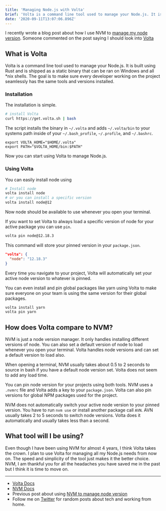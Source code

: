 ```yaml
---
title: 'Managing Node.js with Volta'
brief: 'Volta is a command line tool used to manage your Node.js. It is built using Rust and is shipped as a static binary. It is extremely quick and effecient.'
date: '2020-09-11T13:07:06.896Z'
---
```


I recently wrote a blog post about how I use NVM to [manage my node version](/blog/managing-my-node-versions). Someone commented on the post saying I should look into [Volta](https://volta.sh/)

## What is Volta

Volta is a command line tool used to manage your Node.js. It is built using Rust and is shipped as a static binary that can be ran on Windows and all \*nix shells. The goal is to make sure every developer working on the project seamlessly has the same tools and versions installed.

### Installation

The installation is simple.

```bash
# install Volta
curl https://get.volta.sh | bash
```

The script installs the binary in `~/.volta` and adds `~/.volta/bin` to your systems path inside of your `~/.bash_profile`, `~/.profile`, and `~/.bashrc`.

```
export VOLTA_HOME="$HOME/.volta"
export PATH="$VOLTA_HOME/bin:$PATH"
```

Now you can start using Volta to manage Node.js.

### Using Volta

You can easily install node using

```bash
# Install node
volta install node
# or you can install a specific version
volta install node@12
```

Now node should be available to use whenever you open your terminal.

If you want to set Volta to always load a specific version of node for your active package you can use `pin`.

```bash
volta pin node@12.18.3
```

This command will store your pinned version in your `package.json`.

```json
"volta": {
  "node": "12.18.3"
}
```

Every time you navigate to your project, Volta will automatically set your active node version to whatever is pinned.

You can even install and pin global packages like yarn using Volta to make sure everyone on your team is using the same version for their global packages.

```bash
volta install yarn
volta pin yarn
```

## How does Volta compare to NVM?

NVM is just a node version manager. It only handles installing different versions of node. You can also set a default version of node to load whenever you open your terminal. Volta handles node versions and can set a default version to load also.

When opening a terminal, NVM usually takes about 0.5 to 2 seconds to source in bash if you have a default node version set. Volta does not seem to add any load time.

You can pin node version for your projects using both tools. NVM uses a `.nvmrc` file and Volta adds a key to your `package.json`. Volta can also pin versions for global NPM packages used for the project.

NVM does not automatically switch your active node version to your pinned version. You have to run `nvm use` or install another package call `AVN`. AVN usually takes 2 to 5 seconds to switch node versions. Volta does it automatically and usually takes less than a second.

## What tool will I be using?

Even though I have been using NVM for almost 4 years, I think Volta takes the crown. I plan to use Volta for managing all my Node.js needs from now on. The speed and simplicity of the tool just makes it the better choice. NVM, I am thankful you for all the headaches you have saved me in the past but I think it is time to move on.

---

- [Volta Docs](https://docs.volta.sh/guide/)
- [NVM Docs](https://github.com/nvm-sh/nvm/blob/master/README.md)
- Previous post about using [NVM to manage node version](/blog/managing-my-node-versions)
- Follow me on [Twitter](https://twitter.com/CodeByCorey) for random posts about tech and working from home.
